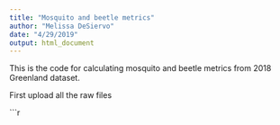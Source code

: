```yaml
---
title: "Mosquito and beetle metrics"
author: "Melissa DeSiervo"
date: "4/29/2019"
output: html_document
---
```

This is the code for calculating mosquito and beetle metrics from 2018 Greenland dataset. 

First upload all the raw files

```r
